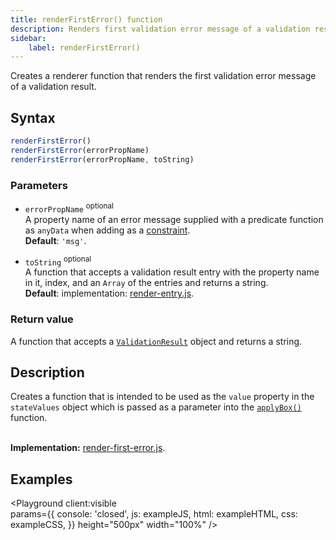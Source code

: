 ```yaml
---
title: renderFirstError() function
description: Renders first validation error message of a validation result.
sidebar: 
    label: renderFirstError()
---
```



Creates a renderer function that renders the first validation error message of a validation result.

## Syntax

```js 
renderFirstError()
renderFirstError(errorPropName)
renderFirstError(errorPropName, toString)
```

### Parameters

- `errorPropName` <sup>optional</sup>
<br/> A property name of an error message supplied with a predicate function as `anyData` when adding as a [constraint](/api/validation/instance-methods/constraint/#parameters).
<br/> **Default**: `'msg'`.

- `toString` <sup>optional</sup>
<br/> A function that accepts a validation result entry with the property name in it, index, and an `Array` of the entries and returns a string.
<br/> **Default**: implementation: [render-entry.js](https://github.com/itihon/isomorphic-validation/blob/master/src/helpers/render-entry.js).

### Return value

A function that accepts a [`ValidationResult`](/api/validation-result/) object and returns a string. 

## Description

Creates a function that is intended to be used as the `value` property in the `stateValues` object which is passed as a parameter into the [`applyBox()`](/api/ui/effect-functions/apply-box/#parameters) function.

<br/>**Implementation:** [render-first-error.js](https://github.com/itihon/isomorphic-validation/blob/master/src/ui/render-first-error.js).

## Examples

<Playground client:visible  
    params={{
        console: 'closed',
        js: exampleJS,
        html: exampleHTML,
        css: exampleCSS,
    }}
    height="500px"
    width="100%"
/>